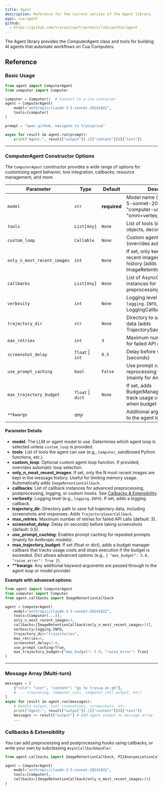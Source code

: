 ```yaml
---
title: Agent
description: Reference for the current version of the Agent library.
pypi: cua-agent
github:
  - https://github.com/trycua/cua/tree/main/libs/python/agent
---
```


The Agent library provides the ComputerAgent class and tools for building AI agents that automate workflows on Cua Computers.

## Reference

### Basic Usage

```python
from agent import ComputerAgent
from computer import Computer

computer = Computer()  # Connect to a cua container
agent = ComputerAgent(
    model="anthropic/claude-3-5-sonnet-20241022",
    tools=[computer]
)

prompt = "open github, navigate to trycua/cua"

async for result in agent.run(prompt):
    print("Agent:", result["output"][-1]["content"][0]["text"])
```

---

### ComputerAgent Constructor Options

The `ComputerAgent` constructor provides a wide range of options for customizing agent behavior, tool integration, callbacks, resource management, and more.

| Parameter                   | Type              | Default      | Description                                                                                          |
| --------------------------- | ----------------- | ------------ | ---------------------------------------------------------------------------------------------------- |
| `model`                     | `str`             | **required** | Model name (e.g., "claude-3-5-sonnet-20241022", "computer-use-preview", "omni+vertex_ai/gemini-pro") |
| `tools`                     | `List[Any]`       | `None`       | List of tools (e.g., computer objects, decorated functions)                                          |
| `custom_loop`               | `Callable`        | `None`       | Custom agent loop function (overrides auto-selection)                                                |
| `only_n_most_recent_images` | `int`             | `None`       | If set, only keep the N most recent images in message history (adds ImageRetentionCallback)          |
| `callbacks`                 | `List[Any]`       | `None`       | List of AsyncCallbackHandler instances for preprocessing/postprocessing                              |
| `verbosity`                 | `int`             | `None`       | Logging level (`logging.DEBUG`, `logging.INFO`, etc.; adds LoggingCallback)                          |
| `trajectory_dir`            | `str`             | `None`       | Directory to save trajectory data (adds TrajectorySaverCallback)                                     |
| `max_retries`               | `int`             | `3`          | Maximum number of retries for failed API calls                                                       |
| `screenshot_delay`          | `float` \| `int`  | `0.5`        | Delay before screenshots (seconds)                                                                   |
| `use_prompt_caching`        | `bool`            | `False`      | Use prompt caching to avoid reprocessing the same prompt (mainly for Anthropic)                      |
| `max_trajectory_budget`     | `float` \| `dict` | `None`       | If set, adds BudgetManagerCallback to track usage costs and stop when budget is exceeded             |
| `**kwargs`                  | _any_             |              | Additional arguments passed to the agent loop                                                        |

#### Parameter Details

- **model**: The LLM or agent model to use. Determines which agent loop is selected unless `custom_loop` is provided.
- **tools**: List of tools the agent can use (e.g., `Computer`, sandboxed Python functions, etc.).
- **custom_loop**: Optional custom agent loop function. If provided, overrides automatic loop selection.
- **only_n_most_recent_images**: If set, only the N most recent images are kept in the message history. Useful for limiting memory usage. Automatically adds `ImageRetentionCallback`.
- **callbacks**: List of callback instances for advanced preprocessing, postprocessing, logging, or custom hooks. See [Callbacks & Extensibility](#callbacks--extensibility).
- **verbosity**: Logging level (e.g., `logging.INFO`). If set, adds a logging callback.
- **trajectory_dir**: Directory path to save full trajectory data, including screenshots and responses. Adds `TrajectorySaverCallback`.
- **max_retries**: Maximum number of retries for failed API calls (default: 3).
- **screenshot_delay**: Delay (in seconds) before taking screenshots (default: 0.5).
- **use_prompt_caching**: Enables prompt caching for repeated prompts (mainly for Anthropic models).
- **max_trajectory_budget**: If set (float or dict), adds a budget manager callback that tracks usage costs and stops execution if the budget is exceeded. Dict allows advanced options (e.g., `{ "max_budget": 5.0, "raise_error": True }`).
- **\*\*kwargs**: Any additional keyword arguments are passed through to the agent loop or model provider.

**Example with advanced options:**

```python
from agent import ComputerAgent
from computer import Computer
from agent.callbacks import ImageRetentionCallback

agent = ComputerAgent(
    model="anthropic/claude-3-5-sonnet-20241022",
    tools=[Computer(...)],
    only_n_most_recent_images=3,
    callbacks=[ImageRetentionCallback(only_n_most_recent_images=3)],
    verbosity=logging.INFO,
    trajectory_dir="trajectories",
    max_retries=5,
    screenshot_delay=1.0,
    use_prompt_caching=True,
    max_trajectory_budget={"max_budget": 5.0, "raise_error": True}
)
```

---

### Message Array (Multi-turn)

```python
messages = [
    {"role": "user", "content": "go to trycua on gh"},
    # ... (reasoning, computer_call, computer_call_output, etc)
]
async for result in agent.run(messages):
    # Handle output, tool invocations, screenshots, etc.
    print("Agent:", result["output"][-1]["content"][0]["text"])
    messages += result["output"] # Add agent output to message array
    ...
```

### Callbacks & Extensibility

You can add preprocessing and postprocessing hooks using callbacks, or write your own by subclassing `AsyncCallbackHandler`:

```python
from agent.callbacks import ImageRetentionCallback, PIIAnonymizationCallback

agent = ComputerAgent(
    model="anthropic/claude-3-5-sonnet-20241022",
    tools=[computer],
    callbacks=[ImageRetentionCallback(only_n_most_recent_images=3)]
)
```
